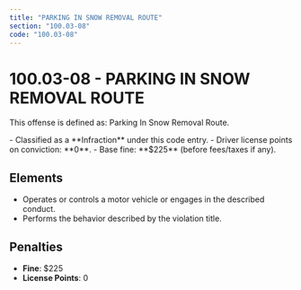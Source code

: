 ```yaml
---
title: "PARKING IN SNOW REMOVAL ROUTE"
section: "100.03-08"
code: "100.03-08"
---
```





# 100.03-08 - PARKING IN SNOW REMOVAL ROUTE

This offense is defined as: Parking In Snow Removal Route.

<Aside type="tip" title="Charge Type: Infraction">
- Classified as a **Infraction** under this code entry.
- Driver license points on conviction: **0**.
- Base fine: **$225** (before fees/taxes if any).
</Aside>

## Elements
- Operates or controls a motor vehicle or engages in the described conduct.
- Performs the behavior described by the violation title.

## Penalties
- **Fine**: $225
- **License Points**: 0
